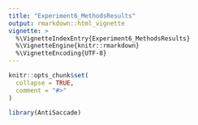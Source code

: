 ```yaml
---
title: "Experiment6_MethodsResults"
output: rmarkdown::html_vignette
vignette: >
  %\VignetteIndexEntry{Experiment6_MethodsResults}
  %\VignetteEngine{knitr::rmarkdown}
  %\VignetteEncoding{UTF-8}
---
```


```r
knitr::opts_chunk$set(
  collapse = TRUE,
  comment = "#>"
)
```

```r
library(AntiSaccade)
```
